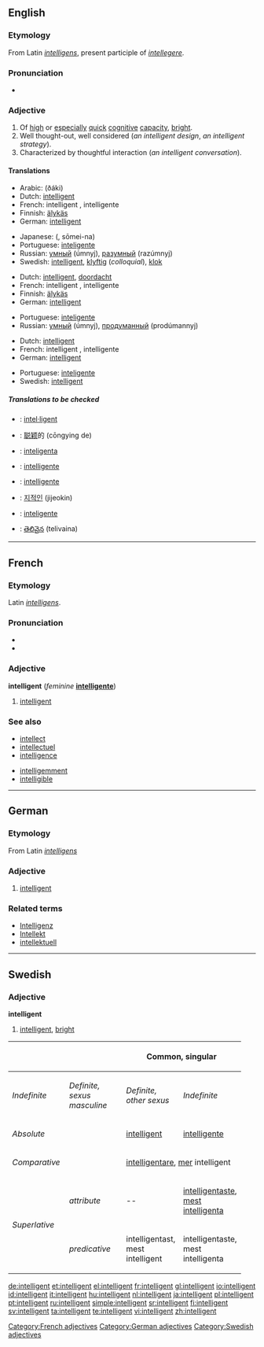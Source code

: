 ==English==

===Etymology===
From Latin ''[[intelligens]]'', present participle of ''[[intellegere]]''.

===Pronunciation===
{{IPA|/ɪnˈtɛlɪʤənt/}}
*{{audio|en-us-intelligent.ogg|Audio (US)}}

===Adjective===
{{en-adj}}

# Of [[high]] or [[especial]]ly [[quick]] [[cognitive]] [[capacity]], [[bright]].
# Well thought-out, well considered (''an intelligent design'', ''an intelligent strategy'').
# Characterized by thoughtful interaction (''an intelligent conversation'').

====Translations====
{{trans-top|Of high or especially quick cognitive capacity, bright}}
*Arabic: {{ARchar|[[ذكي]]}} (ðáki)
*Dutch: [[intelligent]]
*French: intelligent {{m}}, intelligente {{f}}
*Finnish: [[älykäs]]
*German: [[#German|intelligent]]
{{trans-mid}}
*Japanese: {{Jpan|[[聡明な]]}} ({{Jpan|[[そうめいな]]}}, sōmei-na)
*Portuguese: [[inteligente]]
*Russian: [[умный]] (úmnyj), [[разумный]] (razúmnyj)
*Swedish: [[intelligent#Swedish|intelligent]], [[klyftig]] (''colloquial''), [[klok]]
{{trans-bottom}}

{{trans-top|Well thought-out, well considered}}
*Dutch: [[intelligent]], [[doordacht]]
*French: intelligent {{m}}, intelligente {{f}}
*Finnish: [[älykäs]]
*German: [[#German|intelligent]]
{{trans-mid}}
*Portuguese: [[inteligente]]
*Russian: [[умный]] (úmnyj), [[продуманный]] (prodúmannyj)
{{trans-bottom}}

{{trans-top|Characterized by thoughtful interaction}}
*Dutch: [[intelligent]]
*French: intelligent {{m}}, intelligente {{f}}
*German: [[#German|intelligent]]
{{trans-mid}}
*Portuguese: [[inteligente]]
*Swedish: [[intelligent#Swedish|intelligent]]
{{trans-bottom}}

=====Translations to be checked=====
{{checktrans}}
{{top}}
*{{ttbc|Catalan}}: [[intel·ligent]]
*{{ttbc|Chinese}}: [[聪颖]]的 (cōngying de)
*{{ttbc|Esperanto}}: [[inteligenta]]
*{{ttbc|Interlingua}}: [[intelligente]]
{{mid}}
*{{ttbc|Italian}}: [[intelligente]]
*{{ttbc|Korean}}: [[지적인]] (jijeokin)
*{{ttbc|Spanish}}: [[inteligente]]
*{{ttbc|Telugu}}: [[తెలివైన]] (telivaina)
{{bottom}}

----

==French==

===Etymology===
Latin ''[[intelligens]]''.

===Pronunciation===
*{{IPA|/ɛ̃teliʒɑ̃/}}
*{{SAMPA|/E~.te.li.ZA~/}}

===Adjective===
'''intelligent''' (''feminine'' '''[[intelligente]]''')

# [[#English|intelligent]]

===See also===
{{top2}}
*[[intellect#French|intellect]]
*[[intellectuel]]
*[[intelligence#French|intelligence]]
{{mid2}}
*[[intelligemment]]
*[[intelligible#French|intelligible]]
{{bottom}}

[[Category:French adjectives]]

----

==German==

===Etymology===
From Latin ''[[intelligens]]''

===Adjective===
{{de-adj|intelligenter|intelligentesten}}

# [[#English|intelligent]]

===Related terms===
*[[Intelligenz]]
*[[Intellekt]]
*[[intellektuell]]

[[Category:German adjectives]]

----

==Swedish==

===Adjective===
'''intelligent'''

# [[intelligent#English|intelligent]], [[bright]]

{| border=1 cellspacing=0
|- bgcolor="#FFFFF0" align=center
! rowspan=2 colspan=2 |
! colspan=3 width=100| Common, singular
! colspan=2 width=100| Neuter, singular
! rowspan=2 width=100| Plural
|- bgcolor="#FFFFF0" align=center
| width=100 | ''Indefinite''
| width=100 | ''Definite, sexus masculine''
| width=100 |  ''Definite, other sexus''
| width=100 | ''Indefinite''
| width=100 | ''Definite''
|- align=center
| colspan=2 width=120 | ''Absolute''
| [[intelligent]]
| [[intelligente]]
| [[intelligenta]]
| [[intelligent]]
| [[intelligenta]]
| [[intelligenta]]
|- align=center
| colspan=2 | ''Comparative''
| colspan=7 | [[intelligentare]], [[mer]] intelligent
|- align=center
| rowspan=2 width=50| ''Superlative''
| width=70 | ''attribute''
| --
| [[intelligentaste]], [[mest]] [[intelligenta]]
| intelligentaste, mest intelligenta
| --
| intelligentaste, mest intelligenta
| intelligentaste, mest intelligenta
|- align=center
| ''predicative''
| intelligentast, mest intelligent
| intelligentaste, mest intelligenta
| intelligentaste, mest intelligenta
| intelligentast, mest intelligent
| intelligentaste, mest intelligenta
| intelligentaste, mest intelligenta
|}

[[Category:Swedish adjectives]]

[[de:intelligent]]
[[et:intelligent]]
[[el:intelligent]]
[[fr:intelligent]]
[[gl:intelligent]]
[[io:intelligent]]
[[id:intelligent]]
[[it:intelligent]]
[[hu:intelligent]]
[[nl:intelligent]]
[[ja:intelligent]]
[[pl:intelligent]]
[[pt:intelligent]]
[[ru:intelligent]]
[[simple:intelligent]]
[[sr:intelligent]]
[[fi:intelligent]]
[[sv:intelligent]]
[[ta:intelligent]]
[[te:intelligent]]
[[vi:intelligent]]
[[zh:intelligent]]